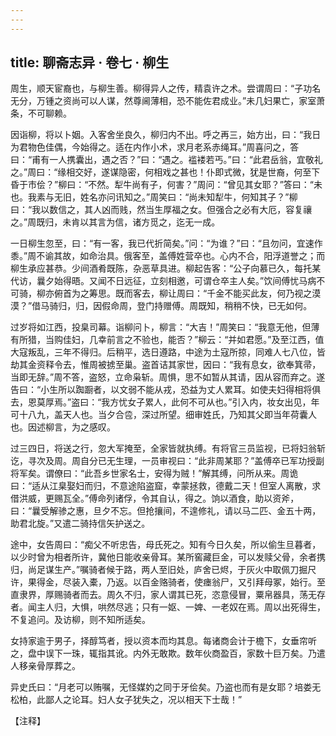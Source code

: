```yaml
---
---
---
```

title: 聊斋志异 · 卷七 · 柳生
---

周生，顺天宦裔也，与柳生善。柳得异人之传，精袁许之术。尝谓周曰：“子功名无分，万锺之资尚可以人谋，然尊阃薄相，恐不能佐君成业。”未几妇果亡，家室萧条，不可聊赖。

因诣柳，将以卜姻。入客舍坐良久，柳归内不出。呼之再三，始方出，曰：“我日为君物色佳偶，今始得之。适在内作小术，求月老系赤绳耳。”周喜问之，答曰：“甫有一人携囊出，遇之否？”曰：“遇之。褴褛若丐。”曰：“此君岳翁，宜敬礼之。”周曰：“缘相交好，遂谋隐密，何相戏之甚也！仆即式微，犹是世裔，何至下昏于市侩？”柳曰：“不然。犁牛尚有子，何害？”周问：“曾见其女耶？”答曰：“未也。我素与无旧，姓名亦问讯知之。”周笑曰：“尚未知犁牛，何知其子？”柳曰：“我以数信之，其人凶而贱，然当生厚福之女。但强合之必有大厄，容复禳之。”周既归，未肯以其言为信，诸方觅之，迄无一成。

一日柳生忽至，曰：“有一客，我已代折简矣。”问：“为谁？”曰：“且勿问，宜速作黍。”周不谕其故，如命治具。俄客至，盖傅姓营卒也。心内不合，阳浮道誉之；而柳生承应甚恭。少间酒肴既陈，杂恶草具进。柳起告客：“公子向慕已久，每托某代访，曩夕始得晤。又闻不日远征，立刻相邀，可谓仓卒主人矣。”饮间傅忧马病不可骑，柳亦俯首为之筹思。既而客去，柳让周曰：“千金不能买此友，何乃视之漠漠？”借马骑归，归，因假命周，登门持赠傅。周既知，稍稍不快，已无如何。

过岁将如江西，投臬司幕。诣柳问卜，柳言：“大吉！”周笑曰：“我意无他，但薄有所猎，当购佳妇，几幸前言之不验也，能否？”柳云：“并如君愿。”及至江西，值大寇叛乱，三年不得归。后稍平，选日遵路，中途为土寇所掠，同难人七八位，皆劫其金资释令去，惟周被掳至巢。盗首诘其家世，因曰：“我有息女，欲奉箕帚，当即无辞。”周不答，盗怒，立命枭斩。周惧，思不如暂从其请，因从容而弃之。遂告曰：“小生所以踟蹰者，以文弱不能从戎，恐益为丈人累耳。如使夫妇得相将俱去，恩莫厚焉。”盗曰：“我方忧女子累人，此何不可从也。”引入内，妆女出见，年可十八九，盖天人也。当夕合卺，深过所望。细审姓氏，乃知其父即当年荷囊人也。因述柳言，为之感叹。

过三四日，将送之行，忽大军掩至，全家皆就执缚。有将官三员监视，已将妇翁斩讫，寻次及周。周自分已无生理，一员审视曰：“此非周某耶？”盖傅卒已军功授副将军矣。谓僚曰：“此吾乡世家名士，安得为贼！”解其缚，问所从来。周诡曰：“适从江臬娶妇而归，不意途陷盗窟，幸蒙拯救，德戴二天！但室人离散，求借洪威，更赐瓦全。”傅命列诸俘，令其自认，得之。饷以酒食，助以资斧，曰：“曩受解骖之惠，旦夕不忘。但抢攘间，不遑修礼，请以马二匹、金五十两，助君北旋。”又遣二骑持信矢护送之。

途中，女告周曰：“痴父不听忠告，母氏死之。知有今日久矣，所以偷生旦暮者，以少时曾为相者所许，冀他日能收亲骨耳。某所窖藏巨金，可以发赎父骨，余者携归，尚足谋生产。”嘱骑者候于路，两人至旧处，庐舍已烬，于灰火中取佩刀掘尺许，果得金，尽装入橐，乃返。以百金赂骑者，使瘗翁尸，又引拜母冢，始行。至直隶界，厚赐骑者而去。周久不归，家人谓其已死，恣意侵冒，粟帛器具，荡无存者。闻主人归，大惧，哄然尽逃；只有一妪、一婢、一老奴在焉。周以出死得生，不复追问。及访柳，则不知所适矣。

女持家逾于男子，择醇笃者，授以资本而均其息。每诸商会计于檐下，女垂帘听之，盘中误下一珠，辄指其讹。内外无敢欺。数年伙商盈百，家数十巨万矣。乃遣人移亲骨厚葬之。

异史氏曰：“月老可以贿嘱，无怪媒妁之同于牙侩矣。乃盗也而有是女耶？培娄无松柏，此鄙人之论耳。妇人女子犹失之，况以相天下士哉！”

【注释】

